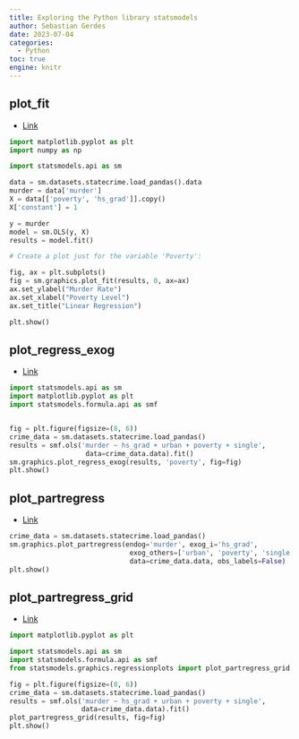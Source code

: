 ```yaml
---
title: Exploring the Python library statsmodels
author: Sebastian Gerdes
date: 2023-07-04
categories:
  - Python
toc: true
engine: knitr
---
```


## plot_fit
* [Link](https://www.statsmodels.org/dev/generated/statsmodels.graphics.regressionplots.plot_fit.html)
```python
import matplotlib.pyplot as plt
import numpy as np

import statsmodels.api as sm

data = sm.datasets.statecrime.load_pandas().data
murder = data['murder']
X = data[['poverty', 'hs_grad']].copy()
X['constant'] = 1

y = murder
model = sm.OLS(y, X)
results = model.fit()

# Create a plot just for the variable 'Poverty':

fig, ax = plt.subplots()
fig = sm.graphics.plot_fit(results, 0, ax=ax)
ax.set_ylabel("Murder Rate")
ax.set_xlabel("Poverty Level")
ax.set_title("Linear Regression")

plt.show()

```

## plot_regress_exog
* [Link](https://www.statsmodels.org/dev/generated/statsmodels.graphics.regressionplots.plot_regress_exog.html#)
```python
import statsmodels.api as sm
import matplotlib.pyplot as plt
import statsmodels.formula.api as smf


fig = plt.figure(figsize=(8, 6))
crime_data = sm.datasets.statecrime.load_pandas()
results = smf.ols('murder ~ hs_grad + urban + poverty + single',
                   data=crime_data.data).fit()
sm.graphics.plot_regress_exog(results, 'poverty', fig=fig)
plt.show()
```

## plot_partregress
* [Link](https://www.statsmodels.org/dev/generated/statsmodels.graphics.regressionplots.plot_partregress.html)
```python
crime_data = sm.datasets.statecrime.load_pandas()
sm.graphics.plot_partregress(endog='murder', exog_i='hs_grad',
                              exog_others=['urban', 'poverty', 'single'],
                              data=crime_data.data, obs_labels=False)
plt.show()

```

## plot_partregress_grid
* [Link](https://www.statsmodels.org/dev/generated/statsmodels.graphics.regressionplots.plot_partregress_grid.html)
```python

import matplotlib.pyplot as plt

import statsmodels.api as sm
import statsmodels.formula.api as smf
from statsmodels.graphics.regressionplots import plot_partregress_grid

fig = plt.figure(figsize=(8, 6))
crime_data = sm.datasets.statecrime.load_pandas()
results = smf.ols('murder ~ hs_grad + urban + poverty + single',
                  data=crime_data.data).fit()
plot_partregress_grid(results, fig=fig)
plt.show()
```
